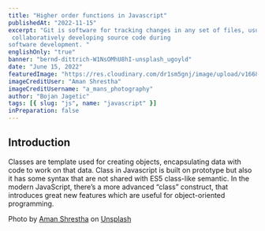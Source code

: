 ```yaml
---
title: "Higher order functions in Javascript"
publishedAt: "2022-11-15"
excerpt: "Git is software for tracking changes in any set of files, usually used for coordinating work among programmers
 collaboratively developing source code during 
software development. "
englishOnly: "true"
banner: "bernd-dittrich-W1NsOMhU8hI-unsplash_ugoyld"
date: "June 15, 2022"
featuredImage: "https://res.cloudinary.com/dr1sm5gnj/image/upload/v1668207699/igutech/blogs/aman-shrestha-AovgvC79XOw-unsplash_oavvfv.jpg"
imageCreditUser: "Aman Shrestha"
imageCreditUsername: "a_mans_photography"
author: "Bojan Jagetic"
tags: [{ slug: "js", name: "javascript" }]
inPreparation: false
---
```


## Introduction

Classes are template used for creating objects, encapsulating data with code to work on that data.
Class in Javascript is built on prototype but also it has some syntax that are not shared with ES5 class-like semantic.
In the modern JavaScript, there’s a more advanced “class” construct, that introduces great new features which are useful for object-oriented programming.
<NewLine/>

Photo by <a href="https://unsplash.com/es/@a_mans_photography?utm_source=unsplash&utm_medium=referral&utm_content=creditCopyText">Aman Shrestha</a> on <a href="https://unsplash.com/s/photos/higher?utm_source=unsplash&utm_medium=referral&utm_content=creditCopyText">Unsplash</a>
  

